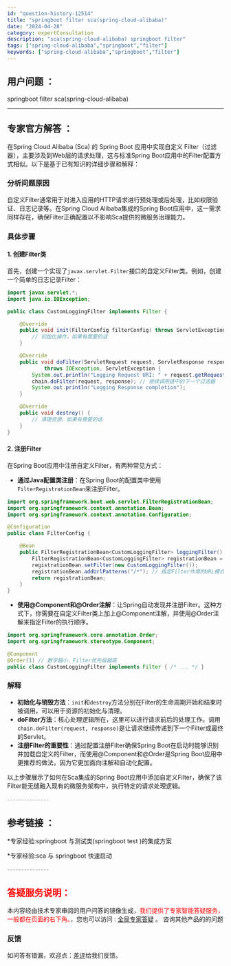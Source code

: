 ```yaml
---
id: "question-history-12514"
title: "springboot filter sca(spring-cloud-alibaba)"
date: "2024-04-28"
category: expertConsultation
description: "sca(spring-cloud-alibaba) springboot filter"
tags: ["spring-cloud-alibaba","springboot","filter"]
keywords: ["spring-cloud-alibaba","springboot","filter"]
---
```


## 用户问题 ： 
 springboot filter sca(spring-cloud-alibaba) 

---------------
## 专家官方解答 ：

在Spring Cloud Alibaba (Sca) 的 Spring Boot 应用中实现自定义 Filter（过滤器），主要涉及到Web层的请求处理，这与标准Spring Boot应用中的Filter配置方式相似。以下是基于已有知识的详细步骤和解释：

### 分析问题原因
自定义Filter通常用于对进入应用的HTTP请求进行预处理或后处理，比如权限验证、日志记录等。在Spring Cloud Alibaba集成的Spring Boot应用中，这一需求同样存在，确保Filter正确配置以不影响Sca提供的微服务治理能力。

### 具体步骤

#### 1. 创建Filter类
首先，创建一个实现了`javax.servlet.Filter`接口的自定义Filter类。例如，创建一个简单的日志记录Filter：

```java
import javax.servlet.*;
import java.io.IOException;

public class CustomLoggingFilter implements Filter {

    @Override
    public void init(FilterConfig filterConfig) throws ServletException {
        // 初始化操作，如果有需要的话
    }

    @Override
    public void doFilter(ServletRequest request, ServletResponse response, FilterChain chain)
            throws IOException, ServletException {
        System.out.println("Logging Request URI: " + request.getRequestURI());
        chain.doFilter(request, response); // 继续调用链中的下一个过滤器
        System.out.println("Logging Response completion");
    }

    @Override
    public void destroy() {
        // 清理资源，如果有需要的话
    }
}
```

#### 2. 注册Filter
在Spring Boot应用中注册自定义Filter，有两种常见方式：

- **通过Java配置类注册**：在Spring Boot的配置类中使用`FilterRegistrationBean`来注册Filter。

```java
import org.springframework.boot.web.servlet.FilterRegistrationBean;
import org.springframework.context.annotation.Bean;
import org.springframework.context.annotation.Configuration;

@Configuration
public class FilterConfig {

    @Bean
    public FilterRegistrationBean<CustomLoggingFilter> loggingFilter() {
        FilterRegistrationBean<CustomLoggingFilter> registrationBean = new FilterRegistrationBean<>();
        registrationBean.setFilter(new CustomLoggingFilter());
        registrationBean.addUrlPatterns("/*"); // 指定Filter作用的URL模式
        return registrationBean;
    }
}
```

- **使用@Component和@Order注解**：让Spring自动发现并注册Filter。这种方式下，你需要在自定义Filter类上加上@Component注解，并使用@Order注解来指定Filter的执行顺序。

```java
import org.springframework.core.annotation.Order;
import org.springframework.stereotype.Component;

@Component
@Order(1) // 数字越小，Filter优先级越高
public class CustomLoggingFilter implements Filter { /* ... */ }
```

### 解释
- **初始化与销毁方法**：`init`和`destroy`方法分别在Filter的生命周期开始和结束时被调用，可以用于资源的初始化与清理。
- **doFilter方法**：核心处理逻辑所在，这里可以进行请求前后的处理工作。调用`chain.doFilter(request, response)`是让请求继续传递到下一个Filter或最终的Servlet。
- **注册Filter的重要性**：通过配置注册Filter确保Spring Boot在启动时能够识别并加载自定义的Filter，而使用@Component和@Order是Spring Boot应用中更推荐的做法，因为它更加面向注解和自动化配置。

以上步骤展示了如何在Sca集成的Spring Boot应用中添加自定义Filter，确保了该Filter能无缝融入现有的微服务架构中，执行特定的请求处理逻辑。


<font color="#949494">---------------</font> 


## 参考链接 ：

*专家经验:springboot 与测试类(springboot test )的集成方案 
 
 *专家经验:sca 与 springboot 快速启动 


 <font color="#949494">---------------</font> 
 


## <font color="#FF0000">答疑服务说明：</font> 

本内容经由技术专家审阅的用户问答的镜像生成，<font color="#FF0000">我们提供了专家智能答疑服务，一般都在页面的右下角。</font>，您也可以访问 : [全局专家答疑](https://opensource.alibaba.com/chatBot) 。 咨询其他产品的的问题

### 反馈
如问答有错漏，欢迎点：[差评](https://ai.nacos.io/user/feedbackByEnhancerGradePOJOID?enhancerGradePOJOId=12607)给我们反馈。
